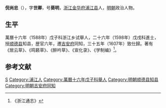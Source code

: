 '''倪尚忠'''（{{bd|1551年||？|catIdx=}}），字'''世卿'''，号'''葵明'''，[[浙江|浙江]][[金华府|金华府]][[浦江县|浦江县]]人，[[明朝|明朝]]政治人物。

== 生平 ==
萬曆十六年（1588年）戊子科浙江乡试舉人，二十六年（1598年）戊戌科進士，授[[顺德县|顺德县]]知县，歴官六年，遷[[吉安府|吉安府]]同知，三十五年（1607年）致仕歸。著有《居云草》、《鸣籁草》、《醉吟草》、《宣化录》、《学制编》<ref>《浙江通志》</ref>。

==参考文献==
{{reflist}}

{{萬曆二十六年戊戌科殿試金榜}}

{{Authority control}}

{{DEFAULTSORT:}}
[[Category:倪姓|S]]
[[Category:浦江人|Category:浦江人]]
[[Category:萬曆十六年戊子科舉人|Category:萬曆十六年戊子科舉人]]
[[Category:明朝顺德县知县|Category:明朝顺德县知县]]
[[Category:明朝吉安府同知|Category:明朝吉安府同知]]